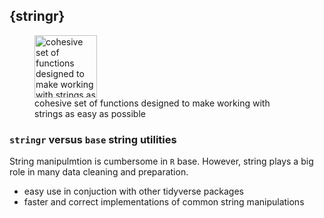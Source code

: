 ## {stringr}

![cohesive set of functions designed to make working with strings as easy as possible](../Rmd_files/tidyverse/figs/hex-stringr.png){width="100px"}

### `stringr` versus `base` string utilities

 String manipulmtion is cumbersome in `R` base. However, string plays a big role in many data cleaning and preparation.
 
- easy use in conjuction with other tidyverse packages
- faster and correct implementations of common string manipulations

